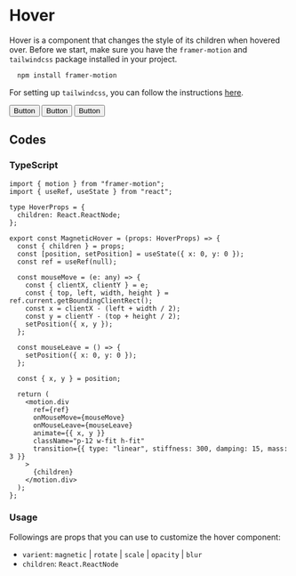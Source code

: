 
<div className="container">

# Hover

Hover is a component that changes the style of its children when hovered over.
Before we start, make sure you have the `framer-motion` and `tailwindcss` package installed in your project.

```bash {3} copy
  npm install framer-motion
```

For setting up `tailwindcss`, you can follow the instructions [here](https://tailwindcss.com/docs/installation).

<Spacing>
  <Hover>
    <Button color="green">Button</Button>
  </Hover>
  <Hover>
    <Button>Button</Button>
  </Hover>
  <Hover>
    <Button color="red">Button</Button>
  </Hover>
</Spacing>

## Codes

### TypeScript

```tsx filename="hover.tsx" {3} copy
import { motion } from "framer-motion";
import { useRef, useState } from "react";

type HoverProps = {
  children: React.ReactNode;
};

export const MagneticHover = (props: HoverProps) => {
  const { children } = props;
  const [position, setPosition] = useState({ x: 0, y: 0 });
  const ref = useRef(null);

  const mouseMove = (e: any) => {
    const { clientX, clientY } = e;
    const { top, left, width, height } = ref.current.getBoundingClientRect();
    const x = clientX - (left + width / 2);
    const y = clientY - (top + height / 2);
    setPosition({ x, y });
  };

  const mouseLeave = () => {
    setPosition({ x: 0, y: 0 });
  };

  const { x, y } = position;

  return (
    <motion.div
      ref={ref}
      onMouseMove={mouseMove}
      onMouseLeave={mouseLeave}
      animate={{ x, y }}
      className="p-12 w-fit h-fit"
      transition={{ type: "linear", stiffness: 300, damping: 15, mass: 3 }}
    >
      {children}
    </motion.div>
  );
};
```

### Usage

Followings are props that you can use to customize the hover component:
- `varient`: `magnetic` | `rotate` | `scale` | `opacity` | `blur`
- `children`: `React.ReactNode`

</div>

